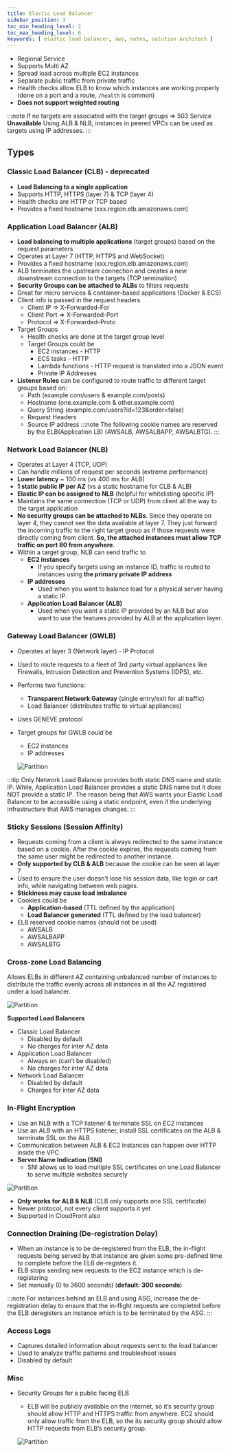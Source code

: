 ```yaml
---
title: Elastic Load Balancer
sidebar_position: 3
toc_min_heading_level: 2
toc_max_heading_level: 6
keywords: [ elastic load balancer, aws, notes, solution architech ]
---
```


<TOCInline toc={toc} minHeadingLevel={2} maxHeadingLevel={6} />

- Regional Service
- Supports Multi AZ
- Spread load across multiple EC2 instances
- Separate public traffic from private traffic
- Health checks allow ELB to know which instances are working properly (done on a port and a route, `/health` is common)
- **Does not support weighted routing**

:::note
If no targets are associated with the target groups => 503 Service **Unavailable**
Using ALB & NLB, instances in peered VPCs can be used as targets using IP addresses.
:::

## Types

### Classic Load Balancer (CLB) - deprecated
- **Load Balancing to a single application**
- Supports HTTP, HTTPS (layer 7) & TCP (layer 4)
- Health checks are HTTP or TCP based
- Provides a fixed hostname (xxx.region.elb.amazonaws.com)

### Application Load Balancer (ALB)
- **Load balancing to multiple applications** (target groups) based on the request parameters
- Operates at Layer 7 (HTTP, HTTPS and WebSocket)
- Provides a fixed hostname (xxx.region.elb.amazonaws.com)
- ALB terminates the upstream connection and creates a new downstream connection to the targets (TCP termination)
- **Security Groups can be attached to ALBs** to filters requests
- Great for micro services & container-based applications (Docker & ECS)
- Client info is passed in the request headers
  - Client IP => <Tag color="#000000">X-Forwarded-For</Tag>
  - Client Port => <Tag color="#000000">X-Forwarded-Port</Tag>
  - Protocol => <Tag color="#000000">X-Forwarded-Proto</Tag>
- Target Groups
  - Health checks are done at the target group level
  - Target Groups could be
    - EC2 instances - HTTP
    - ECS tasks - HTTP
    - Lambda functions - HTTP request is translated into a JSON event
    - Private IP Addresses
- **Listener Rules** can be configured to route traffic to different target groups based on:
  - Path (example.com/users & example.com/posts)
  - Hostname (one.example.com & other.example.com)
  - Query String (example.com/users?id=123&order=false)
  - Request Headers
  - Source IP address
:::note
The following cookie names are reserved by the ELB(Application LB) (AWSALB, AWSALBAPP, AWSALBTG).
:::


### Network Load Balancer (NLB)
- Operates at Layer 4 (TCP, UDP)
- Can handle millions of request per seconds (extreme performance)
- **Lower latency** ~ 100 ms (vs 400 ms for ALB)
- **1 static public IP per AZ** (vs a static hostname for CLB & ALB)
- **Elastic IP can be assigned to NLB** (helpful for whitelisting specific IP)
- Maintains the same connection (TCP or UDP) from client all the way to the target application
- **No security groups can be attached to NLBs**. Since they operate on layer 4,
they cannot see the data available at layer 7. They just forward the incoming traffic to the right
target group as if those requests were directly coming from client. **So, the attached instances must
allow TCP traffic on port 80 from anywhere**.
- Within a target group, NLB can send traffic to
  - **EC2 instances**
    - If you specify targets using an instance ID, traffic is routed to instances using **the primary private IP address**
  - **IP addresses**
    - Used when you want to balance load for a physical server having a static IP.
  - **Application Load Balancer (ALB)**
    - Used when you want a static IP provided by an NLB but also want to use the features provided by ALB at the application layer.

### Gateway Load Balancer (GWLB)
- Operates at layer 3 (Network layer) - IP Protocol
- Used to route requests to a fleet of 3rd party virtual appliances like Firewalls, Intrusion Detection and Prevention Systems (IDPS), etc.
- Performs two functions:
  - **Transparent Network Gateway** (single entry/exit for all traffic)
  - Load Balancer (distributes traffic to virtual appliances)
- Uses GENEVE protocol
- Target groups for GWLB could be
  - EC2 instances
  - IP addresses


  ![Partition](/img/gate-way-lb.png)



:::tip
Only Network Load Balancer provides both static DNS name and static IP. While, Application Load Balancer provides a static DNS name but it does NOT provide a static IP.
The reason being that AWS wants your Elastic Load Balancer to be accessible using a static endpoint, even if the underlying infrastructure that AWS manages changes.
:::

### Sticky Sessions (Session Affinity)
- Requests coming from a client is always redirected to the same instance based on a cookie. After the cookie expires,
the requests coming from the same user might be redirected to another instance.
- **Only supported by CLB & ALB** because the cookie can be seen at layer 7
- Used to ensure the user doesn’t lose his session data, like login or cart info, while navigating between web pages.
- **Stickiness may cause load imbalance**
- Cookies could be
  - **Application-based** (TTL defined by the application)
  - **Load Balancer generated** (TTL defined by the load balancer)
- ELB reserved cookie names (should not be used)
  - AWSALB
  - AWSALBAPP
  - AWSALBTG

### Cross-zone Load Balancing
Allows ELBs in different AZ containing unbalanced number of instances to distribute the traffic evenly across all instances in all the AZ registered under a load balancer.

  ![Partition](/img/cross-elb.jpg)

**Supported Load Balancers**
- Classic Load Balancer
  - Disabled by default
  - No charges for inter AZ data
- Application Load Balancer
  - Always on (can’t be disabled)
  - No charges for inter AZ data
- Network Load Balancer
  - Disabled by default
  - Charges for inter AZ data

### In-Flight Encryption
- Use an NLB with a TCP listener & terminate SSL on EC2 instances
- Use an ALB with an HTTPS listener, install SSL certificates on the ALB & terminate SSL on the ALB
- Communication between ALB & EC2 instances can happen over HTTP inside the VPC
- **Server Name Indication (SNI)**
  - SNI allows us to load multiple SSL certificates on one Load Balancer to serve multiple websites securely

![Partition](/img/inflight-encyption.jpg)

- **Only works for ALB & NLB** (CLB only supports one SSL certificate)
- Newer protocol, not every client supports it yet
- Supported in CloudFront also

### Connection Draining (De-registration Delay)
- When an instance is to be de-registered from the ELB, the in-flight requests being served by that instance are given some pre-defined time to complete before the ELB de-registers it.
- ELB stops sending new requests to the EC2 instance which is de-registering
- Set manually (0 to 3600 seconds) (**default: 300 seconds**)

:::note
For instances behind an ELB and using ASG, increase the de-registration delay to ensure that the in-flight requests are completed before the ELB deregisters an instance which is to be terminated by the ASG.
:::

### Access Logs
- Captures detailed information about requests sent to the load balancer
- Used to analyze traffic patterns and troubleshoot issues
- Disabled by default

### Misc

- Security Groups for a public facing ELB
  - ELB will be publicly available on the internet, so it’s security group should allow HTTP and HTTPS traffic from anywhere.
  EC2 should only allow traffic from the ELB, so the its security group should allow HTTP requests from ELB’s security group.

  ![Partition](/img/misc.jpg)
